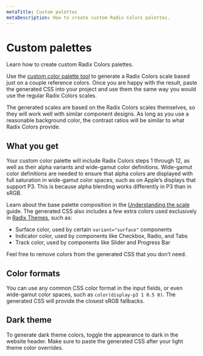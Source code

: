 ```yaml
---
metaTitle: Custom palettes
metaDescription: How to create custom Radix Colors palettes.
---
```


# Custom palettes

<Description>Learn how to create custom Radix Colors palettes.</Description>

Use the [custom color palette tool](/company/custom) to generate a Radix Colors scale based just on a couple reference colors. Once you are happy with the result, paste the generated CSS into your project and use them the same way you would use the regular Radix Colors scales.

The generated scales are based on the Radix Colors scales themselves, so they will work well with similar component designs. As long as you use a reasonable background color, the contrast ratios will be similar to what Radix Colors provide.

## What you get

Your custom color palette will include Radix Colors steps 1 through 12, as well as their alpha variants and wide-gamut color definitions. Wide-gamut color definitions are needed to ensure that alpha colors are displayed with full saturation in wide-gamut color spaces, such as on Apple’s displays that support P3. This is because alpha blending works differently in P3 than in sRGB.

Learn about the base palette composition in the [Understanding the scale](/company/docs/palette-composition/understanding-the-scale) guide. The generated CSS also includes a few extra colors used exclusively in [Radix Themes](/research/docs), such as:

- Surface color, used by certain `variant="surface"` components
- Indicator color, used by components like Checkbox, Radio, and Tabs
- Track color, used by components like Slider and Progress Bar

Feel free to remove colors from the generated CSS that you don’t need.

## Color formats

You can use any common CSS color format in the input fields, or even wide-gamut color spaces, such as `color(display-p3 1 0.5 0)`. The generated CSS will provide the closest sRGB fallbacks.

## Dark theme

To generate dark theme colors, toggle the appearance to dark in the website header. Make sure to paste the generated CSS after your light theme color overrides.
